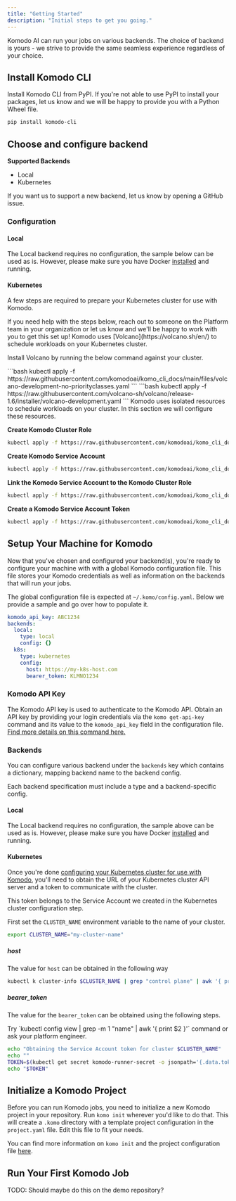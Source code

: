 ```yaml
---
title: "Getting Started"
description: "Initial steps to get you going."
---
```


Komodo AI can run your jobs on various backends. The choice of backend is yours -  we strive to provide the same seamless experience regardless of your choice.

## Install Komodo CLI

Install Komodo CLI from PyPI. If you're not able to use PyPI to install your packages, let us know and we will be happy to provide you with a Python Wheel file.

```bash
pip install komodo-cli
```

## Choose and configure backend

**Supported Backends**
* Local
* Kubernetes

If you want us to support a new backend, let us know by opening a GitHub issue.

### Configuration

#### Local

The Local backend requires no configuration, the sample below can be used as is. However, please make sure you have Docker [installed](https://docs.docker.com/engine/install/) and running.

#### Kubernetes

A few steps are required to prepare your Kubernetes cluster for use with Komodo.

<Tip>
If you need help with the steps below, reach out to someone on the Platform team in your organization or let us know and we'll be happy to work with you to get this set up!
</Tip>

<Accordion title="Install Volcano" icon="volcano">
Komodo uses [Volcano](https://volcano.sh/en/) to schedule workloads on your Kubernetes cluster.

Install Volcano by running the below command against your cluster.

<Tabs>
  <Tab title="GCP">
    ```bash
    kubectl apply -f https://raw.githubusercontent.com/komodoai/komo_cli_docs/main/files/volcano-development-no-priorityclasses.yaml
    ```
  </Tab>
  <Tab title="Other">
    ```bash
    kubectl apply -f https://raw.githubusercontent.com/volcano-sh/volcano/release-1.6/installer/volcano-development.yaml
    ```
  </Tab>
</Tabs>


</Accordion>

<Accordion title="Create Komodo Resources" icon="dragon">
Komodo uses isolated resources to schedule workloads on your cluster. In this section we will configure these resources.

**Create Komodo Cluster Role**
```bash
kubectl apply -f https://raw.githubusercontent.com/komodoai/komo_cli_docs/main/files/cluster-role.yaml
```

**Create Komodo Service Account**
```bash
kubectl apply -f https://raw.githubusercontent.com/komodoai/komo_cli_docs/main/files/service-account.yaml
```

**Link the Komodo Service Account to the Komodo Cluster Role**
```bash
kubectl apply -f https://raw.githubusercontent.com/komodoai/komo_cli_docs/main/files/cluster-role-binding.yaml
```

**Create a Komodo Service Account Token**
```bash
kubectl apply -f https://raw.githubusercontent.com/komodoai/komo_cli_docs/main/files/service-account-token.yaml
```
</Accordion>

## Setup Your Machine for Komodo

Now that you've chosen and configured your backend(s), you're ready to configure your machine with with a global Komodo configuration file. This file stores your Komodo credentials as well as information on the backends that will run your jobs.

The global configuration file is expected at `~/.komo/config.yaml`. Below we provide a sample and go over how to populate it.

```yaml
komodo_api_key: ABC1234
backends:
  local:
    type: local
    config: {}
  k8s:
    type: kubernetes
    config:
      host: https://my-k8s-host.com
      bearer_token: KLMNO1234
```

### Komodo API Key

The Komodo API key is used to authenticate to the Komodo API. Obtain an API key by providing your login credentials via the `komo get-api-key` command and its value to the `komodo_api_key` field in the configuration file. [Find more details on this command here.](./komo-cli-reference/command/get-api-key)

### Backends

You can configure various backend under the `backends` key which contains a dictionary, mapping backend name to the backend config.

Each backend specification must include a type and a backend-specific config.

#### Local

The Local backend requires no configuration, the sample above can be used as is. However, please make sure you have Docker [installed](https://docs.docker.com/engine/install/) and running.

#### Kubernetes

Once you're done [configuring your Kubernetes cluster for use with Komodo](/getting-started#kubernetes), you'll need to obtain the URL of your Kubernetes cluster API server and a token to communicate with the cluster.

<Note>This token belongs to the Service Account we created in the Kubernetes cluster configuration step.</Note>

First set the `CLUSTER_NAME` environment variable to the name of your cluster.
```bash
export CLUSTER_NAME="my-cluster-name"
```

##### **host**

The value for `host` can be obtained in the following way

```bash
kubectl k cluster-info $CLUSTER_NAME | grep "control plane" | awk '{ print $NF }'
```

##### **bearer_token**
The value for the `bearer_token` can be obtained using the following steps.

<Accordion title="How to get cluster name?">
Try `kubectl config view | grep -m 1 "name" | awk '{ print $2 }'` command or ask your platform engineer.
</Accordion>

```bash
echo "Obtaining the Service Account token for cluster $CLUSTER_NAME"
echo ""
TOKEN=$(kubectl get secret komodo-runner-secret -o jsonpath='{.data.token}' | base64 -d)
echo "$TOKEN"
```

## Initialize a Komodo Project

Before you can run Komodo jobs, you need to initialize a new Komodo project in your repository. Run `komo init` wherever you'd like to do that. This will create a `.komo` directory with a template project configuration in the `project.yaml` file. Edit this file to fit your needs.

You can find more information on `komo init` and the project configuration file [here](./komo-cli-reference/command/init).

## Run Your First Komodo Job

TODO: Should maybe do this on the demo repository?
